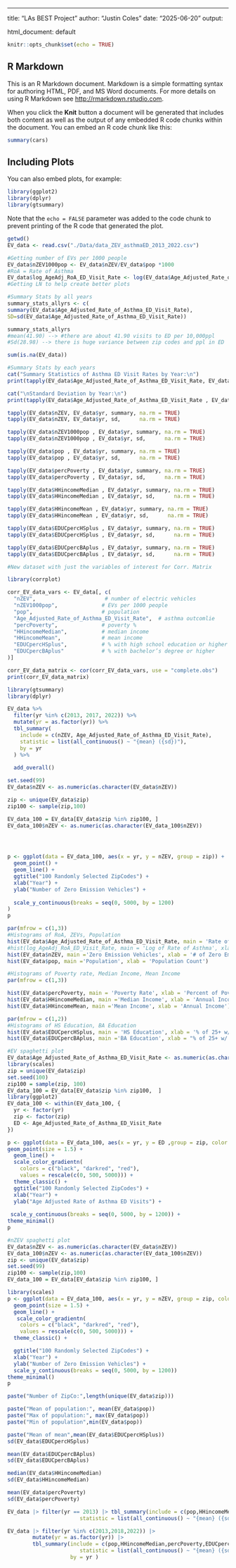 ---
title: "LAs BEST Project"
author: "Justin Coles"
date: "2025-06-20"
output:

html_document: default

```r
knitr::opts_chunk$set(echo = TRUE)

```

## R Markdown

This is an R Markdown document. Markdown is a simple formatting syntax for authoring HTML, PDF, and MS Word documents. For more details on using R Markdown see <http://rmarkdown.rstudio.com>.

When you click the **Knit** button a document will be generated that includes both content as well as the output of any embedded R code chunks within the document. You can embed an R code chunk like this:

```r
summary(cars)
```

## Including Plots

You can also embed plots, for example:

```r
library(ggplot2)
library(dplyr)
library(gtsummary)
```

Note that the `echo = FALSE` parameter was added to the code chunk to prevent printing of the R code that generated the plot.

```r
getwd()
EV_data <- read.csv("./Data/data_ZEV_asthmaED_2013_2022.csv")
```

```r
#Getting number of EVs per 1000 people
EV_data$nZEV1000pop <- EV_data$nZEV/EV_data$pop *1000
#RoA = Rate of Asthma
EV_data$log_AgeAdj_RoA_ED_Visit_Rate <- log(EV_data$Age_Adjusted_Rate_of_Asthma_ED_Visit_Rate)
#Getting LN to help create better plots 
```

```r
#Summary Stats by all years
summary_stats_allyrs <- c(
summary(EV_data$Age_Adjusted_Rate_of_Asthma_ED_Visit_Rate),
SD=sd(EV_data$Age_Adjusted_Rate_of_Asthma_ED_Visit_Rate))

summary_stats_allyrs
#mean(41.90) --> #there are about 41.90 visits to ED per 10,000ppl
#Sd(28.98) --> there is huge variance between zip codes and ppl in ED 
```
```r
sum(is.na(EV_data))
```

```r
#Summary Stats by each years
cat("Summary Statistics of Asthma ED Visit Rates by Year:\n")
print(tapply(EV_data$Age_Adjusted_Rate_of_Asthma_ED_Visit_Rate, EV_data$yr, summary, na.rm = TRUE))

cat("\nStandard Deviation by Year:\n")
print(tapply(EV_data$Age_Adjusted_Rate_of_Asthma_ED_Visit_Rate , EV_data$yr , sd, na.rm = TRUE))

```

```r
tapply(EV_data$nZEV, EV_data$yr, summary, na.rm = TRUE) 
tapply(EV_data$nZEV, EV_data$yr, sd,      na.rm = TRUE)

```
```r
tapply(EV_data$nZEV1000pop , EV_data$yr, summary, na.rm = TRUE) 
tapply(EV_data$nZEV1000pop , EV_data$yr, sd,      na.rm = TRUE)
```
```r
tapply(EV_data$pop , EV_data$yr, summary, na.rm = TRUE) 
tapply(EV_data$pop , EV_data$yr, sd,      na.rm = TRUE)
```

```r
tapply(EV_data$percPoverty , EV_data$yr, summary, na.rm = TRUE) 
tapply(EV_data$percPoverty , EV_data$yr, sd,      na.rm = TRUE)
```

```r
tapply(EV_data$HHincomeMedian , EV_data$yr, summary, na.rm = TRUE) 
tapply(EV_data$HHincomeMedian , EV_data$yr, sd,      na.rm = TRUE)
```

```r
tapply(EV_data$HHincomeMean , EV_data$yr, summary, na.rm = TRUE) 
tapply(EV_data$HHincomeMean , EV_data$yr, sd,      na.rm = TRUE)
```

```r
tapply(EV_data$EDUCpercHSplus , EV_data$yr, summary, na.rm = TRUE) 
tapply(EV_data$EDUCpercHSplus , EV_data$yr, sd,      na.rm = TRUE)
```

```r
tapply(EV_data$EDUCpercBAplus , EV_data$yr, summary, na.rm = TRUE) 
tapply(EV_data$EDUCpercBAplus , EV_data$yr, sd,      na.rm = TRUE)
```
```r

#New dataset with just the variables of interest for Corr. Matrix

library(corrplot)

corr_EV_data_vars <- EV_data[, c(
  "nZEV",                      # number of electric vehicles
  "nZEV1000pop",              # EVs per 1000 people
  "pop",                      # population
  "Age_Adjusted_Rate_of_Asthma_ED_Visit_Rate",  # asthma outcomlie
  "percPoverty",              # poverty %
  "HHincomeMedian",           # median income
  "HHincomeMean",             # mean income
  "EDUCpercHSplus",           # % with high school education or higher
  "EDUCpercBAplus"            # % with bachelor’s degree or higher
)]

corr_EV_data_matrix <- cor(corr_EV_data_vars, use = "complete.obs")
print(corr_EV_data_matrix)


```

```r
library(gtsummary)
library(dplyr)

EV_data %>%
  filter(yr %in% c(2013, 2017, 2022)) %>%
  mutate(yr = as.factor(yr)) %>%
  tbl_summary(
    include = c(nZEV, Age_Adjusted_Rate_of_Asthma_ED_Visit_Rate),
    statistic = list(all_continuous() ~ "{mean} ({sd})"),
    by = yr
  ) %>%
  
  add_overall()


```

```r
set.seed(99)
EV_data$nZEV <- as.numeric(as.character(EV_data$nZEV))

zip <- unique(EV_data$zip)
zip100 <- sample(zip,100)

EV_data_100 = EV_data[EV_data$zip %in% zip100, ]
EV_data_100$nZEV <- as.numeric(as.character(EV_data_100$nZEV))




p <- ggplot(data = EV_data_100, aes(x = yr, y = nZEV, group = zip)) + 
  geom_point() + 
  geom_line() + 
  ggtitle("100 Randomly Selected ZipCodes") +
  xlab("Year") + 
  ylab("Number of Zero Emission Vehicles") + 
  
  scale_y_continuous(breaks = seq(0, 5000, by = 1200) 
)
p
```

```r
par(mfrow = c(1,3))
#Histograms of RoA, ZEVs, Population
hist(EV_data$Age_Adjusted_Rate_of_Asthma_ED_Visit_Rate, main = 'Rate of Asthma', xlab = 'Age Adjusted Rate of Asthma')
#hist(log_AgeAdj_RoA_ED_Visit_Rate, main = 'Log of Rate of Asthma', xlab = 'Age Adjusted Rate of Asthma')
hist(EV_data$nZEV, main ='Zero Emission Vehicles', xlab = '# of Zero Emission Vehicles')
hist(EV_data$pop, main ='Population', xlab = 'Population Count')
```

```r
#Histograms of Poverty rate, Median Income, Mean Income
par(mfrow = c(1,3))

hist(EV_data$percPoverty, main = 'Poverty Rate', xlab = 'Percent of Poverty')
hist(EV_data$HHincomeMedian, main ='Median Income', xlab = 'Annual Income')
hist(EV_data$HHincomeMean, main ='Mean Income', xlab = 'Annual Income')
```

```r
par(mfrow = c(1,2))
#Histograms of HS Education, BA Education
hist(EV_data$EDUCpercHSplus, main = 'HS Education', xlab = '% of 25+ w/ High School Diploma')
hist(EV_data$EDUCpercBAplus, main ='BA Education', xlab = "% of 25+ w/ Bachelor's Degree")
```


```r
#EV spaghetti plot
EV_data$Age_Adjusted_Rate_of_Asthma_ED_Visit_Rate <- as.numeric(as.character(EV_data$Age_Adjusted_Rate_of_Asthma_ED_Visit_Rate))
library(scales)
zip = unique(EV_data$zip)
set.seed(100)
zip100 = sample(zip, 100)
EV_data_100 = EV_data[EV_data$zip %in% zip100,  ]
library(ggplot2)
EV_data_100 <- within(EV_data_100, {
  yr <- factor(yr)
  zip <- factor(zip)
  ED <- Age_Adjusted_Rate_of_Asthma_ED_Visit_Rate
})

p <- ggplot(data = EV_data_100, aes(x = yr, y = ED ,group = zip, color = ED)) +
geom_point(size = 1.5) + 
  geom_line() + 
  scale_color_gradientn(
    colors = c("black", "darkred", "red"),
    values = rescale(c(0, 500, 5000))) +
  theme_classic() +
  ggtitle("100 Randomly Selected ZipCodes") +
  xlab("Year") + 
  ylab("Age Adjusted Rate of Asthma ED Visits") + 
  
 scale_y_continuous(breaks = seq(0, 5000, by = 1200)) +
theme_minimal()
p
```
```r
#nZEV spaghetti plot
EV_data$nZEV <- as.numeric(as.character(EV_data$nZEV))
EV_data_100$nZEV <- as.numeric(as.character(EV_data_100$nZEV))
zip <- unique(EV_data$zip)
set.seed(99)
zip100 <- sample(zip,100)
EV_data_100 = EV_data[EV_data$zip %in% zip100, ]

library(scales)
p <- ggplot(data = EV_data_100, aes(x = yr, y = nZEV, group = zip, color = nZEV)) + 
  geom_point(size = 1.5) + 
  geom_line() +
   scale_color_gradientn(
    colors = c("black", "darkred", "red"),
    values = rescale(c(0, 500, 5000))) +
  theme_classic() +

  ggtitle("100 Randomly Selected ZipCodes") +
  xlab("Year") + 
  ylab("Number of Zero Emission Vehicles") + 
  scale_y_continuous(breaks = seq(0, 5000, by = 1200))
theme_minimal()
p
```

```r

paste("Number of ZipCo:",length(unique(EV_data$zip)))

paste("Mean of population:", mean(EV_data$pop))
paste("Max of population:", max(EV_data$pop))
paste("Min of population",min(EV_data$pop))

paste("Mean of mean",mean(EV_data$EDUCpercHSplus))
sd(EV_data$EDUCpercHSplus)

mean(EV_data$EDUCpercBAplus)
sd(EV_data$EDUCpercBAplus)

median(EV_data$HHincomeMedian)
sd(EV_data$HHincomeMedian)

mean(EV_data$percPoverty)
sd(EV_data$percPoverty)

```
```r
EV_data |> filter(yr == 2013) |> tbl_summary(include = c(pop,HHincomeMedian,percPoverty,EDUCpercHSplus,EDUCpercBAplus),
                       statistic = list(all_continuous() ~ "{mean} ({sd})"))
```

```r
EV_data |> filter(yr %in% c(2013,2018,2022)) |> 
        mutate(yr = as.factor(yr)) |>
        tbl_summary(include = c(pop,HHincomeMedian,percPoverty,EDUCpercHSplus,EDUCpercBAplus),
                       statistic = list(all_continuous() ~ "{mean} ({sd})"),
                    by = yr )
```
